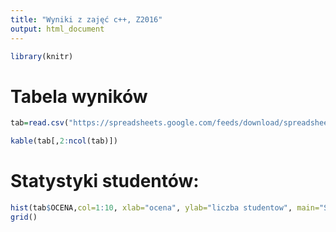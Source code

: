 ```yaml
---
title: "Wyniki z zajęć c++, Z2016"
output: html_document
---
```


```r
library(knitr)
```

# Tabela wyników
```r
tab=read.csv("https://spreadsheets.google.com/feeds/download/spreadsheets/Export?key=1knCYX4Sdax8bxOw7wLjw3upCLZiYAVmsdBqBDnli-V4&exportFormat=csv&gid=0")

kable(tab[,2:ncol(tab)])
```

# Statystyki studentów:
```r
hist(tab$OCENA,col=1:10, xlab="ocena", ylab="liczba studentow", main="Statystyka wyników")
grid()
```
